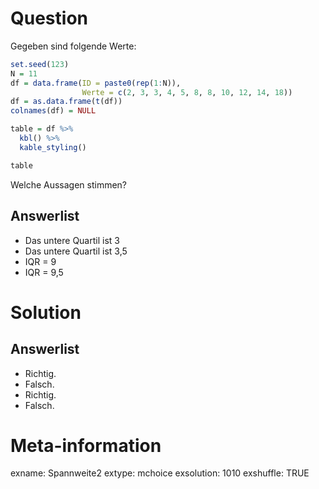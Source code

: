 
Question
======== 

Gegeben sind folgende Werte:

```r
set.seed(123)
N = 11
df = data.frame(ID = paste0(rep(1:N)),
                Werte = c(2, 3, 3, 4, 5, 8, 8, 10, 12, 14, 18))
df = as.data.frame(t(df))
colnames(df) = NULL

table = df %>%
  kbl() %>%
  kable_styling()


```


```r
table
```

Welche Aussagen stimmen? 


Answerlist
----------

* Das untere Quartil ist 3
* Das untere Quartil ist 3,5
* IQR = 9
* IQR = 9,5

Solution
========

Answerlist
----------

* Richtig.
* Falsch.
* Richtig.
* Falsch.

Meta-information
================
exname: Spannweite2
extype: mchoice 
exsolution: 1010
exshuffle: TRUE


